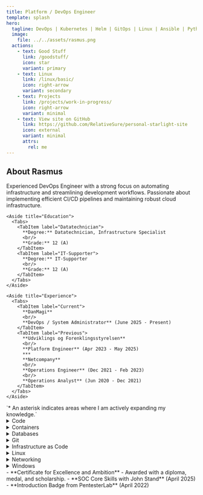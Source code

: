 ```yaml
---
title: Platform / DevOps Engineer 
template: splash
hero:
  tagline: DevOps | Kubernetes | Helm | GitOps | Linux | Ansible | Python | Automation | CI CD Pipelines | Docker | Innovative Thinker | Rapid Learner
  image:
    file: ../../assets/rasmus.png
  actions:
    - text: Good Stuff
      link: /goodstuff/
      icon: star
      variant: primary
    - text: Linux
      link: /linux/basic/
      icon: right-arrow
      variant: secondary
    - text: Projects
      link: /projects/work-in-progress/
      icon: right-arrow
      variant: minimal
    - text: View site on GitHub
      link: https://github.com/RelativeSure/personal-starlight-site
      icon: external
      variant: minimal
      attrs:
        rel: me
---
```



## About Rasmus

<CardGrid>
  <Card title="About Me" icon="open-book">
    Experienced DevOps Engineer with a strong focus on automating infrastructure and streamlining
    development workflows.
    Passionate about implementing efficient CI/CD pipelines and maintaining
    robust cloud infrastructure.

    <Aside title="Education">
      <Tabs>
        <TabItem label="Datatechnician">
          **Degree:** Datatechnician, Infrastructure Specialist
          <br/>
          **Grade:** 12 (A)
        </TabItem>
        <TabItem label="IT-Supporter">
          **Degree:** IT-Supporter
          <br/>
          **Grade:** 12 (A)
        </TabItem>
      </Tabs>
    </Aside>

    <Aside title="Experience">
      <Tabs>
        <TabItem label="Current">
          **DanMagi**
          <br/>
          **DevOps / System Administrator** (June 2025 - Present)
        </TabItem>
        <TabItem label="Previous">
          **Udviklings og Forenklingsstyrelsen**
          <br/>
          **Platform Engineer** (Apr 2023 - May 2025)
          ***
          **Netcompany**
          <br/>
          **Operations Engineer** (Dec 2021 - Feb 2023)
          <br/>
          **Operations Analyst** (Jun 2020 - Dec 2021)
        </TabItem>
      </Tabs>
    </Aside>
  </Card>
  <Card title="Technologies" icon="seti:db">
    <Aside>`* An asterisk indicates areas where I am actively expanding my knowledge.`</Aside>
    <details>
      <summary>Code</summary>
      - Bash
      - Python
      - Gradle
      - Javascript/Typescript*
    </details>
    <details>
      <summary>Containers</summary>
      - Docker
      - On-Prem & Azure Kubernetes
      - Rancher
    </details>
    <details>
      <summary>Databases</summary>
      - OracleDB
      - Redis
      - PostgreSQL
      - MySQL/MariaDB
    </details>
    <details>
      <summary>Git</summary>
      - GitHub
      - GitLab
      - Azure DevOps*
    </details>
    <details>
      <summary>Infrastructure as Code</summary>
      - Ansible*
      - Terraform
      - Packer
      - Puppet
    </details>
    <details>
      <summary>Linux</summary>
      - RedHat
      - Debian
      - Kali
      - NixOS*
    </details>
    <details>
      <summary>Networking</summary>
      - Cisco
      - Fortinet*
    </details>
    <details>
      <summary>Windows</summary>
      - ActiveDirectory
      - Group Policy Management
      - RSAT
    </details>
  </Card>
  <Card title="Achievements & Certificates" icon="rocket">
    - **Certificate for Excellence and Ambition**
      - Awarded with a diploma, medal, and scholarship.
    - **SOC Core Skills with John Stand** (April 2025)
    - **Introduction Badge from PentesterLab** (April 2022)
  </Card>
</CardGrid>

